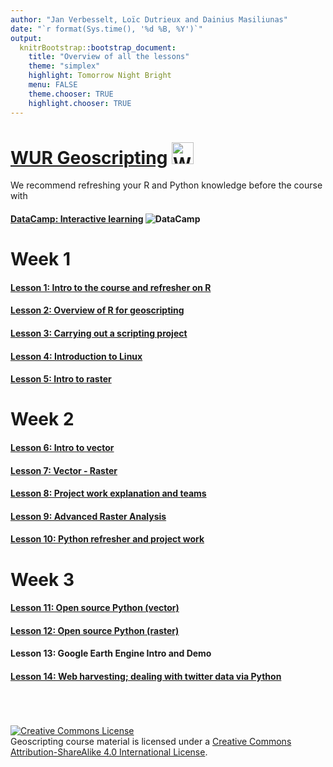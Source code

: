 ```yaml
---
author: "Jan Verbesselt, Loïc Dutrieux and Dainius Masiliunas"
date: "`r format(Sys.time(), '%d %B, %Y')`"
output:
  knitrBootstrap::bootstrap_document:
    title: "Overview of all the lessons"
    theme: "simplex"
    highlight: Tomorrow Night Bright
    menu: FALSE
    theme.chooser: TRUE
    highlight.chooser: TRUE
---
```


# [WUR Geoscripting](https://geoscripting-wur.github.io/) <img src="http://www.wur.nl/upload/b43b7095-e452-482a-8969-fed9a50393a8_WUR_RGB_standard.png" alt="WUR logo" style="height: 35px;"/>


We recommend refreshing your R and Python knowledge before the course with

#### [DataCamp: Interactive learning ](https://www.datacamp.com/) ![DataCamp](logo-slogan.png)


# Week 1

#### [Lesson 1: Intro to the course and refresher on R](https://geoscripting-wur.github.io/Scripting4GeoIntro/)
#### [Lesson 2: Overview of R for geoscripting](https://geoscripting-wur.github.io/Scripting4Geo/)
#### [Lesson 3: Carrying out a scripting project](http://geoscripting-wur.github.io/RProjectManagement)
#### [Lesson 4: Introduction to Linux](http://geoscripting-wur.github.io/Intro2Linux)
#### [Lesson 5: Intro to raster](http://geoscripting-wur.github.io/IntroToRaster)

# Week 2
#### [Lesson 6: Intro to vector](https://geoscripting-wur.github.io/IntroToVector/)
#### [Lesson 7: Vector - Raster](http://geoscripting-wur.github.io/VectorRaster/)
#### [Lesson 8: Project work explanation and teams](https://geoscripting-wur.github.io/ProjectIntro/)
#### [Lesson 9: Advanced Raster Analysis](https://geoscripting-wur.github.io/AdvancedRasterAnalysis/)
#### [Lesson 10: Python refresher and project work](https://geoscripting-wur.github.io/PythonWeek/)

# Week 3
#### [Lesson 11: Open source Python (vector)](https://geoscripting-wur.github.io/PythonWeek/VectorPython.html)
#### [Lesson 12: Open source Python (raster)](http://nbviewer.ipython.org/github/GeoScripting-WUR/PythonWeek/blob/gh-pages/Raster%20data%20handling.ipynb)
#### Lesson 13: Google Earth Engine Intro and Demo
#### [Lesson 14: Web harvesting; dealing with twitter data via Python](http://geoscripting-wur.github.io/PythonWeek/PythonTwitter.html)
<!-- #### [Lesson 15: Webmapping demo](nens.html) -->

<br /><br /><br /><a rel="license" href="http://creativecommons.org/licenses/by-sa/4.0/"><img alt="Creative Commons License" style="border-width:0" src="https://i.creativecommons.org/l/by-sa/4.0/88x31.png" /></a><br /><span xmlns:dct="http://purl.org/dc/terms/" href="http://purl.org/dc/dcmitype/Text" property="dct:title" rel="dct:type">Geoscripting course material</span> is licensed under a <a rel="license" href="http://creativecommons.org/licenses/by-sa/4.0/">Creative Commons Attribution-ShareAlike 4.0 International License</a>.
